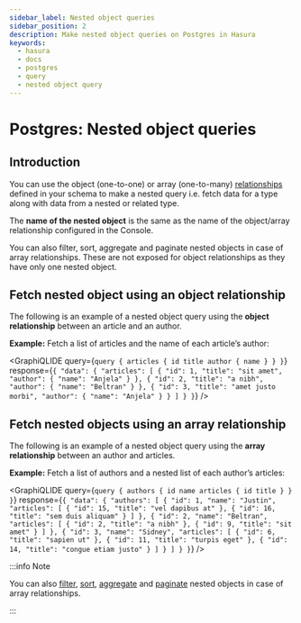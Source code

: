 ```yaml
---
sidebar_label: Nested object queries
sidebar_position: 2
description: Make nested object queries on Postgres in Hasura
keywords:
  - hasura
  - docs
  - postgres
  - query
  - nested object query
---
```



# Postgres: Nested object queries

## Introduction

You can use the object (one-to-one) or array (one-to-many)
[relationships](/schema/postgres/table-relationships/index.mdx) defined in your schema to make a nested query i.e. fetch
data for a type along with data from a nested or related type.

The **name of the nested object** is the same as the name of the object/array relationship configured in the Console.

You can also filter, sort, aggregate and paginate nested objects in case of array relationships. These are not exposed
for object relationships as they have only one nested object.

## Fetch nested object using an object relationship

The following is an example of a nested object query using the **object relationship** between an article and an author.

**Example:** Fetch a list of articles and the name of each article’s author:

<GraphiQLIDE
  query={`query {
  articles {
    id
    title
    author {
      name
    }
  }
}`}
  response={`{
  "data": {
    "articles": [
      {
        "id": 1,
        "title": "sit amet",
        "author": {
          "name": "Anjela"
        }
      },
      {
        "id": 2,
        "title": "a nibh",
        "author": {
          "name": "Beltran"
        }
      },
      {
        "id": 3,
        "title": "amet justo morbi",
        "author": {
          "name": "Anjela"
        }
      }
    ]
  }
}`}
/>

## Fetch nested objects using an array relationship

The following is an example of a nested object query using the **array relationship** between an author and articles.

**Example:** Fetch a list of authors and a nested list of each author’s articles:

<GraphiQLIDE
  query={`query {
  authors {
    id
    name
    articles {
      id
      title
    }
  }
}`}
  response={`{
  "data": {
    "authors": [
      {
        "id": 1,
        "name": "Justin",
        "articles": [
          {
            "id": 15,
            "title": "vel dapibus at"
          },
          {
            "id": 16,
            "title": "sem duis aliquam"
          }
        ]
      },
      {
        "id": 2,
        "name": "Beltran",
        "articles": [
          {
            "id": 2,
            "title": "a nibh"
          },
          {
            "id": 9,
            "title": "sit amet"
          }
        ]
      },
      {
        "id": 3,
        "name": "Sidney",
        "articles": [
          {
            "id": 6,
            "title": "sapien ut"
          },
          {
            "id": 11,
            "title": "turpis eget"
          },
          {
            "id": 14,
            "title": "congue etiam justo"
          }
        ]
      }
    ]
  }
}`}
/>

:::info Note

You can also [filter](/queries/postgres/query-filters.mdx#pg-nested-filter),
[sort](/queries/postgres/sorting.mdx#pg-nested-sort),
[aggregate](/queries/postgres/aggregation-queries.mdx#pg-nested-aggregate) and
[paginate](/queries/postgres/pagination.mdx#pg-nested-paginate) nested objects in case of array relationships.

:::
